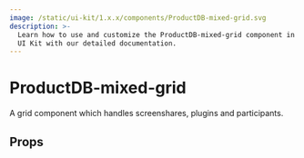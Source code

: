 ```yaml
---
image: /static/ui-kit/1.x.x/components/ProductDB-mixed-grid.svg
description: >-
  Learn how to use and customize the ProductDB-mixed-grid component in ProductDB's Angular
  UI Kit with our detailed documentation.
---
```


# ProductDB-mixed-grid

A grid component which handles screenshares, plugins and participants.

## Props

<PropsTable of="ProductDB-mixed-grid" />

<head>
  <title>Angular UI Kit ProductDB-mixed-grid</title>
</head>
